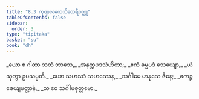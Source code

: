 ```yaml
---
title: "8.3 ကုဏ္ဍလကေသိထေရီဝတ္ထု"
tableOfContents: false
sidebar:
  order: 3
type: "tipitaka"
basket: "su"
book: "dh"
---
```



<DynamicBreadcrumb />

<Division number="102" book="dh" e="ch" v="18" p="28">

<Paragraph number="110" type="verses" book="dh">
_ယော စ ဂါထာ သတံ ဘာသေ,_  
_အနတ္ထပဒသံဟိတာ;_  
_ဧကံ ဓမ္မပဒံ သေယျော,_  
_ယံ သုတွာ ဥပသမ္မတိ._  

</Paragraph>

</Division>
<Division number="103" book="dh" e="ch" v="18" p="28">

<Paragraph number="111" type="verses" book="dh">
_ယော သဟဿံ သဟဿေန,_  
_သင်္ဂါမေ မာနုသေ ဇိနေ;_  
_ဧကဉ္စ ဇေယျမတ္တာနံ,_  
_သ ဝေ သင်္ဂါမဇုတ္တမော._
</Paragraph>
</Division>